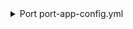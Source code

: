 <details>

<summary> Port port-app-config.yml </summary>

```yaml showLineNumbers
resources:
  - kind: repository
    selector:
      query: "true" # JQ boolean query. If evaluated to false - skip syncing the object.
    port:
      entity:
        mappings:
          identifier: ".name" # The Entity identifier will be the repository name.
          title: ".name"
          blueprint: '"microservice"'
          properties:
            readme: file://README.md
            repositoryUrl: .html_url
  - kind: workflow
    selector:
      query: "true" # JQ boolean query. If evaluated to false - skip syncing the object.
    port:
      entity:
        mappings:
          identifier: ".repo + (.id|tostring)"
          title: ".name"
          blueprint: '"workflow"'
          properties:
            path: ".path"
            status: ".state"
            createdAt: ".created_at"
            updatedAt: ".updated_at"
            link: ".html_url"
          relations:
            service: ".repo"
  - kind: workflow-run
    selector:
      query: "true" # JQ boolean query. If evaluated to false - skip syncing the object.
    port:
      entity:
        mappings:
          identifier: ".repository.name + (.id|tostring)"
          title: ".display_title"
          blueprint: '"workflowRun"'
          properties:
            name: ".name"
            triggeringActor: ".triggering_actor.login"
            status: ".status"
            conclusion: ".conclusion"
            createdAt: ".created_at"
            runStartedAt: ".run_started_at"
            updatedAt: ".updated_at"
            deletedAt: ".deleted_at"
            runNumber: ".run_number"
            runAttempt: ".run_attempt"
            link: ".html_url"
          relations:
            workflow: ".repository.name + (.workflow_id|tostring)"
```

</details>
